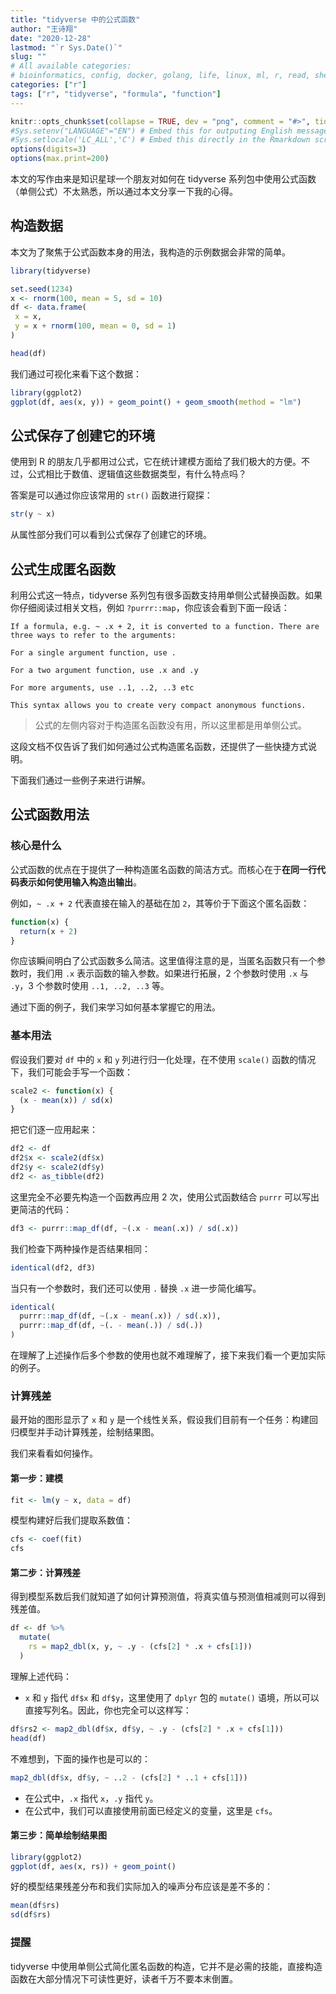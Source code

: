 ```yaml
---
title: "tidyverse 中的公式函数"
author: "王诗翔"
date: "2020-12-28"
lastmod: "`r Sys.Date()`"
slug: ""
# All available categories:
# bioinformatics, config, docker, golang, life, linux, ml, r, read, shell, thinking
categories: ["r"]
tags: ["r", "tidyverse", "formula", "function"]
---
```


```r
knitr::opts_chunk$set(collapse = TRUE, dev = "png", comment = "#>", tidy = "styler")
#Sys.setenv("LANGUAGE"="EN") # Embed this for outputing English message
#Sys.setlocale('LC_ALL','C') # Embed this directly in the Rmarkdown script that contains the Chinese character comment
options(digits=3)
options(max.print=200)
```

本文的写作由来是知识星球一个朋友对如何在 tidyverse 系列包中使用公式函数（单侧公式）不太熟悉，所以通过本文分享一下我的心得。

## 构造数据

本文为了聚焦于公式函数本身的用法，我构造的示例数据会非常的简单。

```r
library(tidyverse)

set.seed(1234)
x <- rnorm(100, mean = 5, sd = 10)
df <- data.frame(
 x = x,
 y = x + rnorm(100, mean = 0, sd = 1) 
)

head(df)
```

我们通过可视化来看下这个数据：

```r
library(ggplot2)
ggplot(df, aes(x, y)) + geom_point() + geom_smooth(method = "lm")
```

## 公式保存了创建它的环境

使用到 R 的朋友几乎都用过公式，它在统计建模方面给了我们极大的方便。不过，公式相比于数值、逻辑值这些数据类型，有什么特点吗？

答案是可以通过你应该常用的 `str()` 函数进行窥探：

```r
str(y ~ x)
```

从属性部分我们可以看到公式保存了创建它的环境。


## 公式生成匿名函数

利用公式这一特点，tidyverse 系列包有很多函数支持用单侧公式替换函数。如果你仔细阅读过相关文档，例如 `?purrr::map`，你应该会看到下面一段话：

```
If a formula, e.g. ~ .x + 2, it is converted to a function. There are three ways to refer to the arguments:

For a single argument function, use .

For a two argument function, use .x and .y

For more arguments, use ..1, ..2, ..3 etc

This syntax allows you to create very compact anonymous functions.
```

> 公式的左侧内容对于构造匿名函数没有用，所以这里都是用单侧公式。

这段文档不仅告诉了我们如何通过公式构造匿名函数，还提供了一些快捷方式说明。

下面我们通过一些例子来进行讲解。

## 公式函数用法

### 核心是什么

公式函数的优点在于提供了一种构造匿名函数的简洁方式。而核心在于**在同一行代码表示如何使用输入构造出输出**。

例如，`~ .x + 2` 代表直接在输入的基础在加 `2`，其等价于下面这个匿名函数：

```r
function(x) {
  return(x + 2)
}
```

你应该瞬间明白了公式函数多么简洁。这里值得注意的是，当匿名函数只有一个参数时，我们用 `.x` 表示函数的输入参数。如果进行拓展，2 个参数时使用 `.x` 与 `.y`，3 个参数时使用 `..1, ..2, ..3` 等。

通过下面的例子，我们来学习如何基本掌握它的用法。

### 基本用法

假设我们要对 `df` 中的 `x` 和 `y` 列进行归一化处理，在不使用 `scale()` 函数的情况下，我们可能会手写一个函数：

```r
scale2 <- function(x) {
  (x - mean(x)) / sd(x)
}
```

把它们逐一应用起来：

```r
df2 <- df
df2$x <- scale2(df$x)
df2$y <- scale2(df$y)
df2 <- as_tibble(df2)
```

这里完全不必要先构造一个函数再应用 2 次，使用公式函数结合 `purrr` 可以写出更简洁的代码：

```r
df3 <- purrr::map_df(df, ~(.x - mean(.x)) / sd(.x))
```

我们检查下两种操作是否结果相同：

```r
identical(df2, df3)
```

当只有一个参数时，我们还可以使用 `.` 替换 `.x` 进一步简化编写。

```r
identical(
  purrr::map_df(df, ~(.x - mean(.x)) / sd(.x)),
  purrr::map_df(df, ~(. - mean(.)) / sd(.))
)
```

在理解了上述操作后多个参数的使用也就不难理解了，接下来我们看一个更加实际的例子。

### 计算残差

最开始的图形显示了 `x` 和 `y` 是一个线性关系，假设我们目前有一个任务：构建回归模型并手动计算残差，绘制结果图。

我们来看看如何操作。

#### 第一步：建模

```r
fit <- lm(y ~ x, data = df)
```

模型构建好后我们提取系数值：

```r
cfs <- coef(fit)
cfs
```

#### 第二步：计算残差

得到模型系数后我们就知道了如何计算预测值，将真实值与预测值相减则可以得到残差值。

```r
df <- df %>% 
  mutate(
    rs = map2_dbl(x, y, ~ .y - (cfs[2] * .x + cfs[1]))
  )
```

理解上述代码：

- `x` 和 `y` 指代 `df$x` 和 `df$y`，这里使用了 `dplyr` 包的 `mutate()` 语境，所以可以直接写列名。因此，你也完全可以这样写：

```r
df$rs2 <- map2_dbl(df$x, df$y, ~ .y - (cfs[2] * .x + cfs[1]))
head(df)
```

不难想到，下面的操作也是可以的：

```r
map2_dbl(df$x, df$y, ~ ..2 - (cfs[2] * ..1 + cfs[1]))
```


- 在公式中，`.x` 指代 `x`，`.y` 指代 `y`。
- 在公式中，我们可以直接使用前面已经定义的变量，这里是 `cfs`。 

#### 第三步：简单绘制结果图

```r
library(ggplot2)
ggplot(df, aes(x, rs)) + geom_point()
```
好的模型结果残差分布和我们实际加入的噪声分布应该是差不多的：

```r
mean(df$rs)
sd(df$rs)
```

### 提醒

tidyverse 中使用单侧公式简化匿名函数的构造，它并不是必需的技能，直接构造函数在大部分情况下可读性更好，读者千万不要本末倒置。
